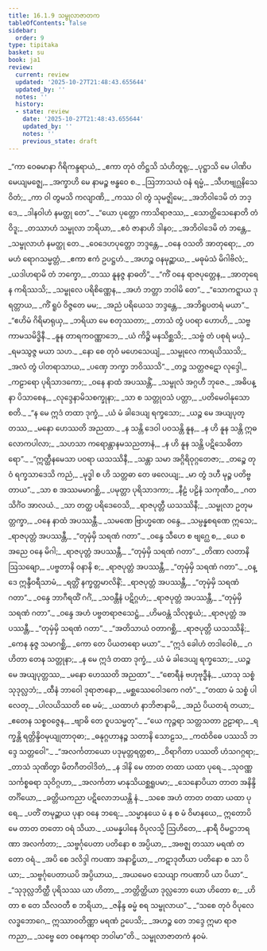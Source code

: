 ```yaml
---
title: 16.1.9 သမ္ဗုလာဇာတက
tableOfContents: false
sidebar:
  order: 9
type: tipitaka
basket: su
book: ja1
review:
  current: review
  updated: '2025-10-27T21:48:43.655644'
  updated_by: ''
  notes: ''
  history:
  - state: review
    date: '2025-10-27T21:48:43.655644'
    updated_by: ''
    notes: ''
    previous_state: draft
---
```



<ReviewStatus review={frontmatter.review} showDetails={true} />

<HypothesisAnnotation frontmatter={frontmatter} />

<DynamicBreadcrumb />

<Division number="297" book="ja1" e="ch" v="22" p="393">

<Paragraph number="3560" type="verses" book="ja1">
_“ကာ ဝေဓမာနာ ဂိရိကန္ဒရာယံ,_  
_ဧကာ တုဝံ တိဋ္ဌသိ သံဟိတူရု;_  
_ပုဋ္ဌာသိ မေ ပါဏိပမေယျမဇ္ဈေ,_  
_အက္ခာဟိ မေ နာမဉ္စ ဗန္ဓဝေ စ._  

</Paragraph>

</Division>
<Division number="298" book="ja1" e="ch" v="22" p="393">

<Paragraph number="3561" type="verses" book="ja1">
_ဩဘာသယံ ဝနံ ရမ္မံ,_  
_သီဟဗျဂ္ဃနိသေဝိတံ;_  
_ကာ ဝါ တွမသိ ကလျာဏိ,_  
_ကဿ ဝါ တွံ သုမဇ္ဈိမေ;_  
_အဘိဝါဒေမိ တံ ဘဒ္ဒေ,_  
_ဒါနဝါဟံ နမတ္ထု တေ”._  

</Paragraph>

</Division>
<Division number="299" book="ja1" e="ch" v="22" p="393">

<Paragraph number="3562" type="verses" book="ja1">
_“ယော ပုတ္တော ကာသိရာဇဿ,_  
_သောတ္ထိသေနောတိ တံ ဝိဒူ;_  
_တဿာဟံ သမ္ဗုလာ ဘရိယာ,_  
_ဧဝံ ဇာနာဟိ ဒါနဝ;_  
_အဘိဝါဒေမိ တံ ဘန္တေ,_  
_သမ္ဗုလာဟံ နမတ္ထု တေ._  

</Paragraph>

</Division>
<Division number="300" book="ja1" e="ch" v="22" p="393">

<Paragraph number="3563" type="verses" book="ja1">
_ဝေဒေဟပုတ္တော ဘဒ္ဒန္တေ,_  
_ဝနေ ဝသတိ အာတုရော;_  
_တမဟံ ရောဂသမ္မတ္တံ,_  
_ဧကာ ဧကံ ဥပဋ္ဌဟံ._  

</Paragraph>

</Division>
<Division number="301" book="ja1" e="ch" v="22" p="393">

<Paragraph number="3564" type="verses" book="ja1">
_အဟဉ္စ ဝနမုဉ္ဆာယ,_  
_မဓုမံသံ မိဂါဗိလံ;_  
_ယဒါဟရာမိ တံ ဘက္ခော,_  
_တဿ နူနဇ္ဇ နာဓတိ”._  

</Paragraph>

</Division>
<Division number="302" book="ja1" e="ch" v="22" p="393">

<Paragraph number="3565" type="verses" book="ja1">
_“ကိံ ဝနေ ရာဇပုတ္တေန,_  
_အာတုရေန ကရိဿသိ;_  
_သမ္ဗုလေ ပရိစိဏ္ဏေန,_  
_အဟံ ဘတ္တာ ဘဝါမိ တေ”._  

</Paragraph>

</Division>
<Division number="303" book="ja1" e="ch" v="22" p="393">

<Paragraph number="3566" type="verses" book="ja1">
_“သောကဋ္ဋာယ ဒုရတ္တာယ,_  
_ကိံ ရူပံ ဝိဇ္ဇတေ မမ;_  
_အညံ ပရိယေသ ဘဒ္ဒန္တေ,_  
_အဘိရူပတရံ မယာ”._  

</Paragraph>

</Division>
<Division number="304" book="ja1" e="ch" v="22" p="393">

<Paragraph number="3567" type="verses" book="ja1">
_“ဧဟိမံ ဂိရိမာရုယှ,_  
_ဘရိယာ မေ စတုဿတာ;_  
_တာသံ တွံ ပဝရာ ဟောဟိ,_  
_သဗ္ဗကာမသမိဒ္ဓိနီ._  

</Paragraph>

</Division>
<Division number="305" book="ja1" e="ch" v="22" p="393">

<Paragraph number="3568" type="verses" book="ja1">
_နူန တာရကဝဏ္ဏာဘေ,_  
_ယံ ကိဉ္စိ မနသိစ္ဆသိ;_  
_သဗ္ဗံ တံ ပစုရံ မယှံ,_  
_ရမဿွဇ္ဇ မယာ သဟ._  

</Paragraph>

</Division>
<Division number="306" book="ja1" e="ch" v="22" p="393">

<Paragraph number="3569" type="verses" book="ja1">
_နော စေ တုဝံ မဟေသေယျံ,_  
_သမ္ဗုလေ ကာရယိဿသိ;_  
_အလံ တွံ ပါတရာသာယ,_  
_ပဏှေ ဘက္ခာ ဘဝိဿသိ”._  

</Paragraph>

</Division>
<Division number="307" book="ja1" e="ch" v="22" p="394">

<Paragraph number="3570" type="verses" book="ja1">
_တဉ္စ သတ္တဇဋော လုဒ္ဒေါ,_  
_ကဠာရော ပုရိသာဒကော;_  
_ဝနေ နာထံ အပဿန္တိံ,_  
_သမ္ဗုလံ အဂ္ဂဟီ ဘုဇေ._  

</Paragraph>

</Division>
<Division number="308" book="ja1" e="ch" v="22" p="394">

<Paragraph number="3571" type="verses" book="ja1">
_အဓိပန္နာ ပိသာစေန,_  
_လုဒ္ဒေနာမိသစက္ခုနာ;_  
_သာ စ သတ္တုဝသံ ပတ္တာ,_  
_ပတိမေဝါနုသောစတိ._  

</Paragraph>

</Division>
<Division number="309" book="ja1" e="ch" v="22" p="394">

<Paragraph number="3572" type="verses" book="ja1">
_“န မေ ဣဒံ တထာ ဒုက္ခံ,_  
_ယံ မံ ခါဒေယျ ရက္ခသော;_  
_ယဉ္စ မေ အယျပုတ္တဿ,_  
_မနော ဟေဿတိ အညထာ._  

</Paragraph>

</Division>
<Division number="310" book="ja1" e="ch" v="22" p="394">

<Paragraph number="3573" type="verses" book="ja1">
_န သန္တိ ဒေဝါ ပဝသန္တိ နူန,_  
_န ဟိ နူန သန္တိ ဣဓ လောကပါလာ;_  
_သဟသာ ကရောန္တာနမသညတာနံ,_  
_န ဟိ နူန သန္တိ ပဋိသေဓိတာရော”._  

</Paragraph>

</Division>
<Division number="311" book="ja1" e="ch" v="22" p="394">

<Paragraph number="3574" type="verses" book="ja1">
_“ဣတ္ထီနမေသာ ပဝရာ ယသဿိနီ,_  
_သန္တာ သမာ အဂ္ဂိရိဝုဂ္ဂတေဇာ;_  
_တဉ္စေ တုဝံ ရက္ခသာဒေသိ ကညံ,_  
_မုဒ္ဓါ စ ဟိ သတ္တဓာ တေ ဖလေယျ;_  
_မာ တွံ ဒဟီ မုဉ္စ ပတိဗ္ဗတာယ”._  

</Paragraph>

</Division>
<Division number="312" book="ja1" e="ch" v="22" p="394">

<Paragraph number="3575" type="verses" book="ja1">
_သာ စ အဿမမာဂစ္ဆိ,_  
_ပမုတ္တာ ပုရိသာဒကာ;_  
_နီဠံ ပဠိနံ သကုဏီဝ,_  
_ဂတသိင်္ဂံဝ အာလယံ._  

</Paragraph>

</Division>
<Division number="313" book="ja1" e="ch" v="22" p="394">

<Paragraph number="3576" type="verses" book="ja1">
_သာ တတ္ထ ပရိဒေဝေသိ,_  
_ရာဇပုတ္တီ ယသဿိနီ;_  
_သမ္ဗုလာ ဥတုမတ္တက္ခာ,_  
_ဝနေ နာထံ အပဿန္တီ._  

</Paragraph>

</Division>
<Division number="314" book="ja1" e="ch" v="22" p="394">

<Paragraph number="3577" type="verses" book="ja1">
_သမဏေ ဗြာဟ္မဏေ ဝန္ဒေ,_  
_သမ္ပန္နစရဏေ ဣသေ;_  
_ရာဇပုတ္တံ အပဿန္တီ,_  
_“တုမှံမှိ သရဏံ ဂတာ”._  

</Paragraph>

</Division>
<Division number="315" book="ja1" e="ch" v="22" p="394">

<Paragraph number="3578" type="verses" book="ja1">
_ဝန္ဒေ သီဟေ စ ဗျဂ္ဃေ စ,_  
_ယေ စ အညေ ဝနေ မိဂါ;_  
_ရာဇပုတ္တံ အပဿန္တီ,_  
_“တုမှံမှိ သရဏံ ဂတာ”._  

</Paragraph>

</Division>
<Division number="316" book="ja1" e="ch" v="22" p="394">

<Paragraph number="3579" type="verses" book="ja1">
_တိဏာ လတာနိ ဩသဓျော,_  
_ပဗ္ဗတာနိ ဝနာနိ စ;_  
_ရာဇပုတ္တံ အပဿန္တီ,_  
_“တုမှံမှိ သရဏံ ဂတာ”._  

</Paragraph>

</Division>
<Division number="317" book="ja1" e="ch" v="22" p="395">

<Paragraph number="3580" type="verses" book="ja1">
_ဝန္ဒေ ဣန္ဒီဝရီသာမံ,_  
_ရတ္တိံ နက္ခတ္တမာလိနိံ;_  
_ရာဇပုတ္တံ အပဿန္တီ,_  
_“တုမှံမှိ သရဏံ ဂတာ”._  

</Paragraph>

</Division>
<Division number="318" book="ja1" e="ch" v="22" p="395">

<Paragraph number="3581" type="verses" book="ja1">
_ဝန္ဒေ ဘာဂီရထိံ ဂင်္ဂံ,_  
_သဝန္တီနံ ပဋိဂ္ဂဟံ;_  
_ရာဇပုတ္တံ အပဿန္တီ,_  
_“တုမှံမှိ သရဏံ ဂတာ”._  

</Paragraph>

</Division>
<Division number="319" book="ja1" e="ch" v="22" p="395">

<Paragraph number="3582" type="verses" book="ja1">
_ဝန္ဒေ အဟံ ပဗ္ဗတရာဇသေဋ္ဌံ,_  
_ဟိမဝန္တံ သိလုစ္စယံ;_  
_ရာဇပုတ္တံ အပဿန္တီ,_  
_“တုမှံမှိ သရဏံ ဂတာ”._  

</Paragraph>

</Division>
<Division number="320" book="ja1" e="ch" v="22" p="395">

<Paragraph number="3583" type="verses" book="ja1">
_“အတိသာယံ ဝတာဂစ္ဆိ,_  
_ရာဇပုတ္တိ ယသဿိနိ;_  
_ကေန နုဇ္ဇ သမာဂစ္ဆိ,_  
_ကော တေ ပိယတရော မယာ”._  

</Paragraph>

</Division>
<Division number="321" book="ja1" e="ch" v="22" p="395">

<Paragraph number="3584" type="verses" book="ja1">
_“ဣဒံ ခေါဟံ တဒါဝေါစံ,_  
_ဂဟိတာ တေန သတ္တုနာ;_  
_န မေ ဣဒံ တထာ ဒုက္ခံ,_  
_ယံ မံ ခါဒေယျ ရက္ခသော;_  
_ယဉ္စ မေ အယျပုတ္တဿ,_  
_မနော ဟေဿတိ အညထာ”._  

</Paragraph>

</Division>
<Division number="322" book="ja1" e="ch" v="22" p="395">

<Paragraph number="3585" type="verses" book="ja1">
_“စောရီနံ ဗဟုဗုဒ္ဓီနံ,_  
_ယာသု သစ္စံ သုဒုလ္လဘံ;_  
_ထီနံ ဘာဝေါ ဒုရာဇာနော,_  
_မစ္ဆဿေဝေါဒကေ ဂတံ”._  

</Paragraph>

</Division>
<Division number="323" book="ja1" e="ch" v="22" p="395">

<Paragraph number="3586" type="verses" book="ja1">
_“တထာ မံ သစ္စံ ပါလေတု,_  
_ပါလယိဿတိ စေ မမံ;_  
_ယထာဟံ နာဘိဇာနာမိ,_  
_အညံ ပိယတရံ တယာ;_  
_ဧတေန သစ္စဝဇ္ဇေန,_  
_ဗျာဓိ တေ ဝူပသမ္မတု”._  

</Paragraph>

</Division>
<Division number="324" book="ja1" e="ch" v="22" p="395">

<Paragraph number="3587" type="verses" book="ja1">
_“ယေ ကုဉ္ဇရာ သတ္တသတာ ဥဠာရာ,_  
_ရက္ခန္တိ ရတ္တိန္ဒိဝမုယျုတာဝုဓာ;_  
_ဓနုဂ္ဂဟာနဉ္စ သတာနိ သောဠသ,_  
_ကထံဝိဓေ ပဿသိ ဘဒ္ဒေ သတ္တဝေါ”._  

</Paragraph>

</Division>
<Division number="325" book="ja1" e="ch" v="22" p="395">

<Paragraph number="3588" type="verses" book="ja1">
_“အလင်္ကတာယော ပဒုမုတ္တရတ္တစာ,_  
_ဝိရာဂိတာ ပဿတိ ဟံသဂဂ္ဂရာ;_  
_တာသံ သုဏိတွာ မိတဂီတဝါဒိတံ,_  
_န ဒါနိ မေ တာတ တထာ ယထာ ပုရေ._  

</Paragraph>

</Division>
<Division number="326" book="ja1" e="ch" v="22" p="396">

<Paragraph number="3589" type="verses" book="ja1">
_သုဝဏ္ဏသင်္ကစ္စဓရာ သုဝိဂ္ဂဟာ,_  
_အလင်္ကတာ မာနုသိယစ္ဆရူပမာ;_  
_သေနောပိယာ တာတ အနိန္ဒိတင်္ဂိယော,_  
_ခတ္တိယကညာ ပဋိလောဘယန္တိ နံ._  

</Paragraph>

</Division>
<Division number="327" book="ja1" e="ch" v="22" p="396">

<Paragraph number="3590" type="verses" book="ja1">
_သစေ အဟံ တာတ တထာ ယထာ ပုရေ,_  
_ပတိံ တမုဉ္ဆာယ ပုနာ ဝနေ ဘရေ;_  
_သမ္မာနယေ မံ န စ မံ ဝိမာနယေ,_  
ဣတောပိ မေ တာတ တတော ဝရံ သိယာ._  

</Paragraph>

</Division>
<Division number="328" book="ja1" e="ch" v="22" p="396">

<Paragraph number="3591" type="verses" book="ja1">
_ယမန္နပါနေ ဝိပုလသ္မိ ဩဟိတေ,_  
_နာရီ ဝိမဋ္ဌာဘရဏာ အလင်္ကတာ;_  
_သဗ္ဗင်္ဂုပေတာ ပတိနော စ အပ္ပိယာ,_  
_အဗဇ္ဈ တဿာ မရဏံ တတော ဝရံ._  

</Paragraph>

</Division>
<Division number="329" book="ja1" e="ch" v="22" p="396">

<Paragraph number="3592" type="verses" book="ja1">
_အပိ စေ ဒလိဒ္ဒါ ကပဏာ အနာဠှိယာ,_  
_ကဋာဒုတီယာ ပတိနော စ သာ ပိယာ;_  
_သဗ္ဗင်္ဂုပေတာယပိ အပ္ပိယာယ,_  
_အယမေဝ သေယျာ ကပဏာပိ ယာ ပိယာ”._  

</Paragraph>

</Division>
<Division number="330" book="ja1" e="ch" v="22" p="396">

<Paragraph number="3593" type="verses" book="ja1">
_“သုဒုလ္လဘိတ္ထီ ပုရိသဿ ယာ ဟိတာ,_  
_ဘတ္တိတ္ထိယာ ဒုလ္လဘော ယော ဟိတော စ;_  
_ဟိတာ စ တေ သီလဝတီ စ ဘရိယာ,_  
_ဇနိန္ဒ ဓမ္မံ စရ သမ္ဗုလာယ”._  

</Paragraph>

</Division>
<Division number="331" book="ja1" e="ch" v="22" p="396">

<Paragraph number="3594" type="verses" book="ja1">
_“သစေ တုဝံ ဝိပုလေ လဒ္ဓဘောဂေ,_  
ဣဿာဝတိဏ္ဏာ မရဏံ ဥပေသိ;_  
_အဟဉ္စ တေ ဘဒ္ဒေ ဣမာ ရာဇကညာ,_  
_သဗ္ဗေ တေ ဝစနကရာ ဘဝါမာ”တိ._  


</Paragraph>
</Division>

<Paragraph number="3595" type="center" book="ja1">
သမ္ဗုလာဇာတကံ နဝမံ.
</Paragraph>